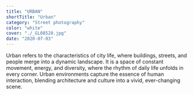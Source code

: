 ```yaml
---
title: "URBAN"
shortTitle: "Urban"
category: "Street photography"
color: "white"
cover: "./_GL08528.jpg"
date: "2020-07-03"
---
```


Urban refers to the characteristics of city life, where buildings, streets, and people merge into a dynamic landscape. It is a space of constant movement, energy, and diversity, where the rhythm of daily life unfolds in every corner. Urban environments capture the essence of human interaction, blending architecture and culture into a vivid, ever-changing scene.





